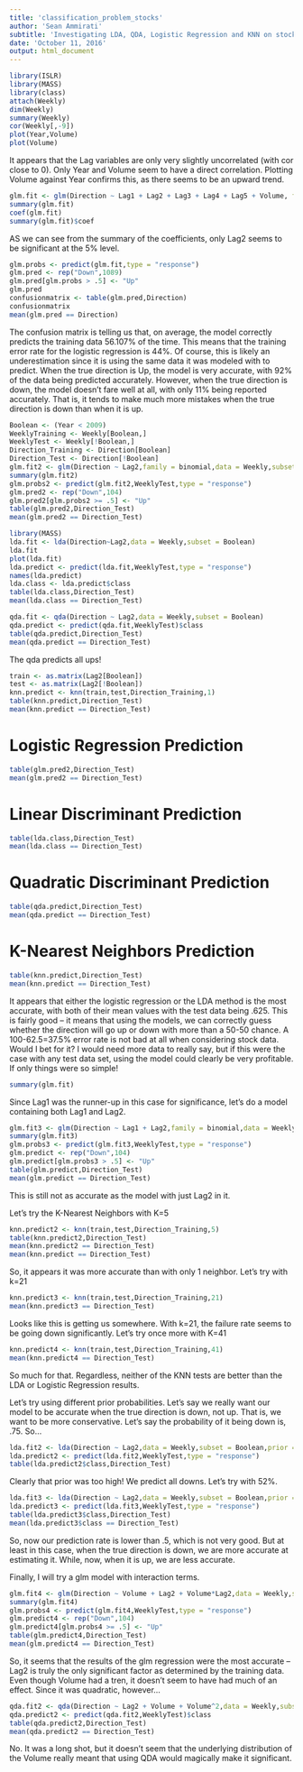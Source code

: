 ```yaml
---
title: 'classification_problem_stocks'
author: 'Sean Ammirati'
subtitle: 'Investigating LDA, QDA, Logistic Regression and KNN on stock data.'
date: 'October 11, 2016'
output: html_document
---
```


```r
library(ISLR)
library(MASS)
library(class)
attach(Weekly)
dim(Weekly)
summary(Weekly)
cor(Weekly[,-9])
plot(Year,Volume)
plot(Volume)
```

It appears that the Lag variables are only very slightly uncorrelated (with cor close to 0). Only Year and Volume seem to have a direct correlation. 
Plotting Volume against Year confirms this, as there seems to be an upward trend.

```r
glm.fit <- glm(Direction ~ Lag1 + Lag2 + Lag3 + Lag4 + Lag5 + Volume, family = binomial,data = Weekly)
summary(glm.fit)
coef(glm.fit)
summary(glm.fit)$coef
```
AS we can see from the summary of the coefficients, only Lag2 seems to be significant at the 5% level. 

```r
glm.probs <- predict(glm.fit,type = "response")
glm.pred <- rep("Down",1089)
glm.pred[glm.probs > .5] <- "Up"
glm.pred
confusionmatrix <- table(glm.pred,Direction)
confusionmatrix
mean(glm.pred == Direction)
```

The confusion matrix is telling us that, on average, the model correctly predicts the training data 56.107% of the time. 
This means that the training error rate for the logistic regression is 44%. Of course, this is likely an underestimation since
it is using the same data it was modeled with to predict. When the true direction is Up, the model is very accurate, with 92% of the 
data being predicted accurately. However, when the true direction is down, the model doesn't fare well at all, with only 11% being 
reported accurately. That is, it tends to make much more mistakes when the true direction is down than when it is up. 

```r
Boolean <- (Year < 2009)
WeeklyTraining <- Weekly[Boolean,]
WeeklyTest <- Weekly[!Boolean,]
Direction_Training <- Direction[Boolean]
Direction_Test <- Direction[!Boolean]
glm.fit2 <- glm(Direction ~ Lag2,family = binomial,data = Weekly,subset = Boolean)
summary(glm.fit2)
glm.probs2 <- predict(glm.fit2,WeeklyTest,type = "response")
glm.pred2 <- rep("Down",104)
glm.pred2[glm.probs2 >= .5] <- "Up"
table(glm.pred2,Direction_Test)
mean(glm.pred2 == Direction_Test)

library(MASS)
lda.fit <- lda(Direction~Lag2,data = Weekly,subset = Boolean)
lda.fit
plot(lda.fit)
lda.predict <- predict(lda.fit,WeeklyTest,type = "response")
names(lda.predict)
lda.class <- lda.predict$class
table(lda.class,Direction_Test)
mean(lda.class == Direction_Test)

qda.fit <- qda(Direction ~ Lag2,data = Weekly,subset = Boolean)
qda.predict <- predict(qda.fit,WeeklyTest)$class
table(qda.predict,Direction_Test)
mean(qda.predict == Direction_Test)
```
The qda predicts all ups! 
```r
train <- as.matrix(Lag2[Boolean])
test <- as.matrix(Lag2[!Boolean])
knn.predict <- knn(train,test,Direction_Training,1)
table(knn.predict,Direction_Test)
mean(knn.predict == Direction_Test)
```
# Logistic Regression Prediction
```r
table(glm.pred2,Direction_Test)
mean(glm.pred2 == Direction_Test)
```
# Linear Discriminant Prediction
```r
table(lda.class,Direction_Test)
mean(lda.class == Direction_Test)
```
# Quadratic Discriminant Prediction
```r
table(qda.predict,Direction_Test)
mean(qda.predict == Direction_Test)
```
# K-Nearest Neighbors Prediction
```r
table(knn.predict,Direction_Test)
mean(knn.predict == Direction_Test)
```
It appears that either the logistic regression or the LDA method is the most accurate, with both of their mean values with the test data being .625.
This is fairly good -- it means that using the models, we can correctly guess whether the direction will go up or down with more than
a 50-50 chance. A 100-62.5=37.5% error rate is not bad at all when considering stock data. Would I bet for it? I would need more data to
really say, but if this were the case with any test data set, using the model could clearly be very profitable. If only things were so simple!

```r
summary(glm.fit)
```
Since Lag1 was the runner-up in this case for significance, let's do a model containing both Lag1 and Lag2. 

```r
glm.fit3 <- glm(Direction ~ Lag1 + Lag2,family = binomial,data = Weekly,subset = Boolean)
summary(glm.fit3)
glm.probs3 <- predict(glm.fit3,WeeklyTest,type = "response")
glm.predict <- rep("Down",104)
glm.predict[glm.probs3 > .5] <- "Up"
table(glm.predict,Direction_Test)
mean(glm.predict == Direction_Test)
```

This is still not as accurate as the model with just Lag2 in it. 

Let's try the K-Nearest Neighbors with K=5
```r
knn.predict2 <- knn(train,test,Direction_Training,5)
table(knn.predict2,Direction_Test)
mean(knn.predict2 == Direction_Test)
mean(knn.predict == Direction_Test)
```

So, it appears it was more accurate than with only 1 neighbor. Let's try with k=21
```r
knn.predict3 <- knn(train,test,Direction_Training,21)
mean(knn.predict3 == Direction_Test)
```

Looks like this is getting us somewhere. With k=21, the failure rate seems to be going down significantly. Let's try 
once more with K=41
```r
knn.predict4 <- knn(train,test,Direction_Training,41)
mean(knn.predict4 == Direction_Test)
```

So much for that. Regardless, neither of the KNN tests are better than the LDA or Logistic Regression results. 

Let's try using different prior probabilities. Let's say we really want our model to be accurate when the true direction is
down, not up. That is, we want to be more conservative. Let's say the probability of it being down is, .75. So...
```r
lda.fit2 <- lda(Direction ~ Lag2,data = Weekly,subset = Boolean,prior = c(.75,.25))
lda.predict2 <- predict(lda.fit2,WeeklyTest,type = "response")
table(lda.predict2$class,Direction_Test)
```

Clearly that prior was too high! We predict all downs. Let's try with 52%.
```r
lda.fit3 <- lda(Direction ~ Lag2,data = Weekly,subset = Boolean,prior = c(.52,.48))
lda.predict3 <- predict(lda.fit3,WeeklyTest,type = "response")
table(lda.predict3$class,Direction_Test)
mean(lda.predict3$class == Direction_Test)
```

So, now our prediction rate is lower than .5, which is not very good. But at least in this case, when the true direction is down, we are more accurate at 
estimating it. While, now, when it is up, we are less accurate. 

Finally, I will try a glm model with interaction terms. 
```r
glm.fit4 <- glm(Direction ~ Volume + Lag2 + Volume*Lag2,data = Weekly,subset = Boolean,family = binomial)
summary(glm.fit4)
glm.probs4 <- predict(glm.fit4,WeeklyTest,type = "response")
glm.predict4 <- rep("Down",104)
glm.predict4[glm.probs4 >= .5] <- "Up"
table(glm.predict4,Direction_Test)
mean(glm.predict4 == Direction_Test)
```

So, it seems that the results of the glm regression were the most accurate -- Lag2 is truly the only significant factor
as determined by the training data. Even though Volume had a tren, it doesn't seem to have had much of an effect. Since it was 
quadratic, however...
```r
qda.fit2 <- qda(Direction ~ Lag2 + Volume + Volume^2,data = Weekly,subset = Boolean)
qda.predict2 <- predict(qda.fit2,WeeklyTest)$class
table(qda.predict2,Direction_Test)
mean(qda.predict2 == Direction_Test)
```

No. It was a long shot, but it doesn't seem that the underlying distribution of the Volume really meant that using QDA would magically
make it significant. 